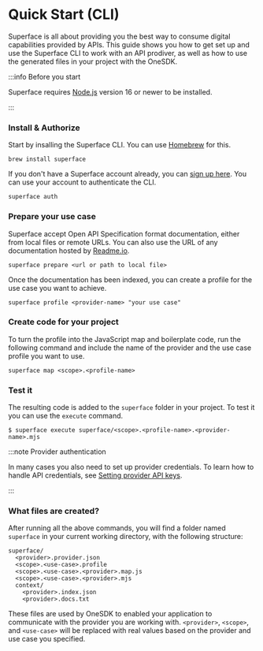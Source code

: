 # Quick Start (CLI)

Superface is all about providing you the best way to consume digital capabilities provided by APIs. This guide shows you how to get set up and use the Superface CLI to work with an API prodiver, as well as how to use the generated files in your project with the OneSDK.

:::info Before you start

Superface requires [Node.js](https://nodejs.dev/) version 16 or newer to be installed.

:::

<div class="count-steps-h3">

### Install & Authorize

Start by insalling the Superface CLI. You can use [Homebrew](https://brew.sh/) for this.

```shell
brew install superface
```

If you don't have a Superface account already, you can [sign up here](https://superface.ai/create-account). You can use your account to authenticate the CLI.

```shell
superface auth
```

### Prepare your use case

Superface accept Open API Specification format documentation, either from local files or remote URLs. You can also use the URL of any documentation hosted by [Readme.io](https://readme.io).

```shell
superface prepare <url or path to local file>
```

Once the documentation has been indexed, you can create a profile for the use case you want to achieve.

```shell
superface profile <provider-name> "your use case"
```

### Create code for your project

To turn the profile into the JavaScript map and boilerplate code, run the following command and include the name of the provider and the use case profile you want to use.

```shell
superface map <scope>.<profile-name>
```

### Test it

The resulting code is added to the `superface` folder in your project. To test it you can use the `execute` command.

```shell
$ superface execute superface/<scope>.<profile-name>.<provider-name>.mjs
```

:::note Provider authentication

In many cases you also need to set up provider credentials.
To learn how to handle API credentials, see [Setting provider API keys](../guides/api-keys.md).

:::

### What files are created?

After running all the above commands, you will find a folder named `superface` in your current working directory, with the following structure:

```shell
superface/
  <provider>.provider.json
  <scope>.<use-case>.profile
  <scope>.<use-case>.<provider>.map.js
  <scope>.<use-case>.<provider>.mjs
  context/
    <provider>.index.json
    <provider>.docs.txt
```

These files are used by OneSDK to enabled your application to communicate with the provider you are working with. `<provider>`, `<scope>`, and `<use-case>` will be replaced with real values based on the provider and use case you specified.

</div>
